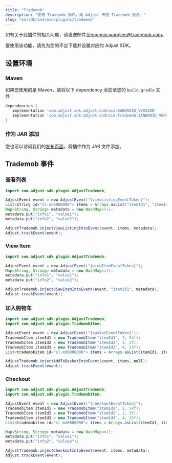 ```yaml
---
title: "Trademob"
description: "使用 Trademob 插件，向 Adjust 传送 Trademob 信息。"
slug: "en/sdk/android/plugins/trademob"
---
```

<callout type="note"> 

如有关于此插件的相关问题，请发送邮件至[eugenio.warglien@trademob.com](mailto:eugenio.warglien@trademob.com)。
</Callout> 

要使用该功能，请先为您的平台下载并设置对应的 Adjust SDK。

设置环境
----

### Maven

如果您使用的是 Maven，请将以下 dependency 添加至您的 `build.gradle` 文件：

```groovy
dependencies {
   implementation 'com.adjust.sdk:adjust-android:$ANDROID_VERSION'
   implementation 'com.adjust.sdk:adjust-android-trademob:$ANDROID_VERSION'
}
```

### 作为 JAR 添加

您也可以访问我们的[发布页面](https://github.com/adjust/android_sdk/releases)，将插件作为 JAR 文件添加。

Trademob 事件
-----------

### 查看列表

<tabs> <tab title="Java"> 

```java
import com.adjust.sdk.plugin.AdjustTrademob;

AdjustEvent event = new AdjustEvent("{viewListingEventToken}");
List<string id="sl-md0000000"> items = Arrays.asList("itemId1", "itemId2", "itemId3");
Map<String, String> metadata = new HashMap<>();
metadata.put("info1", "value1");
metadata.put("info2", "value2");

AdjustTrademob.injectViewListingIntoEvent(event, items, metadata);
Adjust.trackEvent(event);
```

</Tab> </Tabs> 

### View Item

<tabs> <tab title="Java"> 

```java
import com.adjust.sdk.plugin.AdjustTrademob;

AdjustEvent event = new AdjustEvent("{viewItemEventToken}");
Map<String, String> metadata = new HashMap<>();
metadata.put("info1", "value1");
metadata.put("info2", "value2");

AdjustTrademob.injectViewItemIntoEvent(event, "itemId1", metadata);
Adjust.trackEvent(event);
```

</Tab> </Tabs> 

### 加入购物车

<tabs> <tab title="Java"> 

```java
import com.adjust.sdk.plugin.AdjustTrademob;
import com.adjust.sdk.plugin.TrademobItem;

AdjustEvent event = new AdjustEvent("{basketEventToken}");
TrademobItem itemId1 = new TrademobItem("itemId1", 2, 54f);
TrademobItem itemId2 = new TrademobItem("itemId2", 1, 3f);
TrademobItem itemId3 = new TrademobItem("itemId3", 4, 25f);
List<trademobitem id="sl-md0000000"> items = Arrays.asList(itemId1, itemId2, itemId3);

AdjustTrademob.injectAddToBasketIntoEvent(event, items, null);
Adjust.trackEvent(event);
```

</Tab> </Tabs> 

### Checkout

<tabs> <tab title="Java"> 

```java
import com.adjust.sdk.plugin.AdjustTrademob;
import com.adjust.sdk.plugin.TrademobItem;

AdjustEvent event = new AdjustEvent("{checkoutEventToken}");
TrademobItem itemId1 = new TrademobItem("itemId1", 2, 54f);
TrademobItem itemId2 = new TrademobItem("itemId2", 1, 3f);
TrademobItem itemId3 = new TrademobItem("itemId3", 4, 25f);
List<trademobitem id="sl-md0000000"> items = Arrays.asList(itemId1, itemId2, itemId3);

Map<String, String> metadata = new HashMap<>();
metadata.put("info1", "value1");
metadata.put("info2", "value2");

AdjustTrademob.injectCheckoutIntoEvent(event, items, metadata);
Adjust.trackEvent(event);
```

</Tab> </Tabs>

